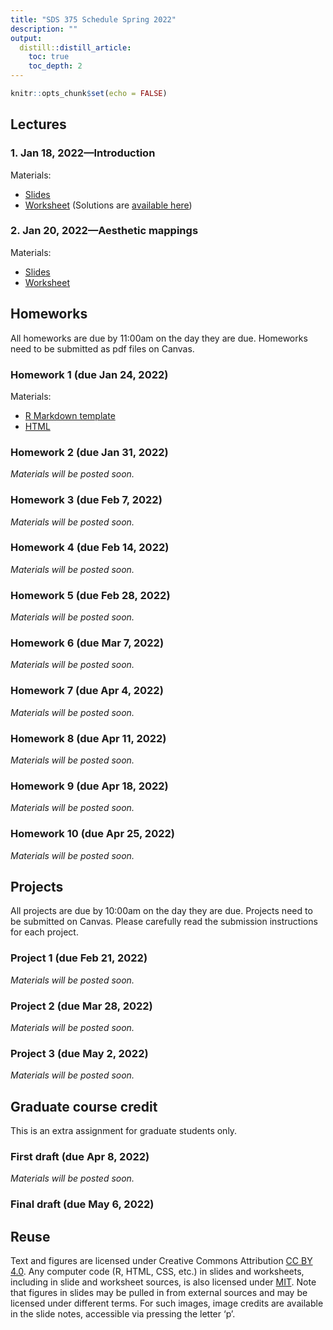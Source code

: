 ```yaml
---
title: "SDS 375 Schedule Spring 2022"
description: ""
output:
  distill::distill_article:
    toc: true
    toc_depth: 2
---
```


```r
knitr::opts_chunk$set(echo = FALSE)
```

## Lectures

### 1. Jan 18, 2022—Introduction

<p class="nospace">Materials:</p>

- [Slides](slides/introduction.html)  
- [Worksheet](worksheets/intro-rmarkdown.Rmd) (Solutions are [available here](worksheets/intro-rmarkdown-solutions.Rmd))

### 2. Jan 20, 2022—Aesthetic mappings

<p class="nospace">Materials:</p>

- [Slides](slides/aesthetic-mappings.html)  
- [Worksheet](worksheets/aesthetic-mappings.Rmd)


## Homeworks

All homeworks are due by 11:00am on the day they are due. Homeworks need to be submitted as pdf files on Canvas.

### Homework 1 (due Jan 24, 2022)

<p class="nospace">Materials:</p>

- [R Markdown template](assignments/HW1.Rmd)
- [HTML](assignments/HW1.html)

### Homework 2 (due Jan 31, 2022)

*Materials will be posted soon.*

### Homework 3 (due Feb 7, 2022)

*Materials will be posted soon.*

### Homework 4 (due Feb 14, 2022)

*Materials will be posted soon.*

### Homework 5 (due Feb 28, 2022)

*Materials will be posted soon.*

### Homework 6 (due Mar 7, 2022)

*Materials will be posted soon.*

### Homework 7 (due Apr 4, 2022)

*Materials will be posted soon.*

### Homework 8 (due Apr 11, 2022)

*Materials will be posted soon.*

### Homework 9 (due Apr 18, 2022)

*Materials will be posted soon.*

### Homework 10 (due Apr 25, 2022)

*Materials will be posted soon.*

## Projects

All projects are due by 10:00am on the day they are due. Projects need to be submitted on Canvas. Please carefully read the submission instructions for each project.


### Project 1 (due Feb 21, 2022)

*Materials will be posted soon.*

### Project 2 (due Mar 28, 2022)

*Materials will be posted soon.*

### Project 3 (due May 2, 2022)

*Materials will be posted soon.*

## Graduate course credit

This is an extra assignment for graduate students only.

### First draft (due Apr 8, 2022)

*Materials will be posted soon.*

### Final draft (due May 6, 2022)

## Reuse {.appendix}

Text and figures are licensed under Creative Commons Attribution [CC BY 4.0](https://creativecommons.org/licenses/by/4.0/). Any computer code (R, HTML, CSS, etc.) in slides and worksheets, including in slide and worksheet sources, is also licensed under [MIT](https://github.com/wilkelab/SDS375/LICENSE.md). Note that figures in slides may be pulled in from external sources and may be licensed under different terms. For such images, image credits are available in the slide notes, accessible via pressing the letter 'p'.
